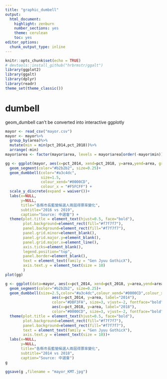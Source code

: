 ```yaml
---
title: "graphic_dumbell"
output:
  html_document:
    highlight: zenburn
    number_sections: yes
    theme: cerulean
    toc: yes
editor_options:
  chunk_output_type: inline
---
```

<style>
strong{
    color:dimgrey;
}

li code{
    color: dimgrey;

}
.sourceCode{
    margin-bottom: 0px;
}
pre{
    border-radius: 0;
}
</style>
```r
knitr::opts_chunk$set(echo = TRUE)
# devtools::install_github("hrbrmstr/ggalt")
library(ggplot2)
library(ggalt)
library(dplyr)
library(readr)
theme_set(theme_classic())
```

# dumbell

geom_dumbell can't be converted into interactive ggplotly

```r

mayor <- read_csv("mayor.csv")
mayor <- mayor%>%
  group_by(area)%>%
  mutate(min = min(pct_2014,pct_2018))%>%
  arrange(-min)
mayor$area <- factor(mayor$area, levels = mayor$area[order(-mayor$min)])

gg <- ggplot(mayor, aes(x=pct_2014, xend=pct_2018, y=area,yend=area, group=area)) +
  geom_segment(color="#b2b2b2", size=0.25)+
  geom_dumbbell(color="#a3c4dc", 
                size=1.5,
                colour_xend="#0000CD",
                colour_x = "#F5FCFF") + 
  scale_y_discrete(expand = waiver())+
  labs(x=NULL, 
       y=NULL, 
       title="各縣市長藍營候選人兩屆得票率變化", 
       subtitle="2016 vs 2019", 
       caption="Source: 中選會") +
  theme(plot.title = element_text(hjust=0.5, face="bold"),
        plot.background=element_rect(fill="#f7f7f7"),
        panel.background=element_rect(fill="#f7f7f7"),
        panel.grid.minor=element_blank(),
        panel.grid.major.y=element_blank(),
        panel.grid.major.x=element_line(),
        axis.ticks=element_blank(),
        legend.position="top",
        panel.border=element_blank(),
        text = element_text(family = "Gen Jyuu GothicX"),
        axis.text.y = element_text(size = 10)
        )
plot(gg)


```


```r
g <- ggplot(data=mayor, aes(x=pct_2014, xend=pct_2018, y=area,yend=area, group=area))+ 
  geom_segment(color="#b2b2b2", size=0.25)+
  geom_dumbbell(size=2.5,color="#a3c4dc",colour_xend="#0000CD",colour_x = "#DBF3FA")+ geom_text(data=filter(mayor, area=="臺南市"),
                     aes(x=pct_2014, y=area, label="2014"),
                     color="#DBF3FA", size=3, vjust=-2, fontface="bold", family="Gen Jyuu GothicX")+ geom_text(data=filter(mayor, area=="臺南市"),
                     aes(x=pct_2018, y=area, label="2018"),
                     color="#0000CD", size=3, vjust=-2, fontface="bold", family="Gen Jyuu GothicX")+
  theme(plot.title = element_text(hjust=0.5, face="bold"),
        plot.background=element_rect(fill="#f7f7f7"),
        panel.background=element_rect(fill="#f7f7f7"),
        text = element_text(family = "Gen Jyuu GothicX"),
        axis.text.y = element_text(size = 10))+
  labs(x=NULL,
       y=NULL, 
       title="各縣市長藍營候選人兩屆得票率變化", 
       subtitle="2014 vs 2018", 
       caption="Source: 中選會") 
g

ggsave(g ,filename = "mayor_KMT.jpg")
```


